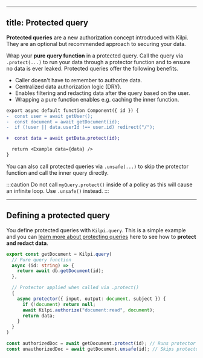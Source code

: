 
---
title: Protected query
---


**Protected queries** are a new authorization concept introduced with Kilpi. They are an optional but recommended approach to securing your data.

Wrap your **pure query function** in a protected query. Call the query via `.protect(...)` to run your data through a protector function and to ensure no data is ever leaked. Protected queries offer the following benefits.

- Caller doesn't have to remember to authorize data.
- Centralized data authorization logic (DRY).
- Enables filtering and redacting data after the query based on the user.
- Wrapping a pure function enables e.g. caching the inner function.

```diff lang="ts"
export async default function Component({ id }) {
-  const user = await getUser();
-  const document = await getDocument(id);
-  if (!user || data.userId !== user.id) redirect("/");

+  const data = await getData.protect(id);

  return <Example data={data} />
}
```

You can also call protected queries via `.unsafe(...)` to skip the protector function and call the inner query directly.

:::caution
Do not call `myQuery.protect()` inside of a policy as this will cause an infinite loop. Use `.unsafe()` instead.
:::

---

## Defining a protected query

You define protected queries with `Kilpi.query`. This is a simple example and you can [learn more about protecting queries](/docs/guides/protecting-queries) here to see how to **protect and redact data**.

```ts
export const getDocument = Kilpi.query(
  // Pure query function
  async (id: string) => {
    return await db.getDocument(id);
  },

  // Protector applied when called via .protect()
  {
    async protector({ input, output: document, subject }) {
      if (!document) return null;
      await Kilpi.authorize("document:read", document);
      return data;
    }
  }
)

const authorizedDoc = await getDocument.protect(id); // Runs protector
const unauthorizedDoc = await getDocument.unsafe(id); // Skips protector
```

<LinkCard 
  title="Protecting your queries" 
  description="Learn more about protecting your queries with Kilpi."
  href="/docs/guides/protecting-queries"
/>

